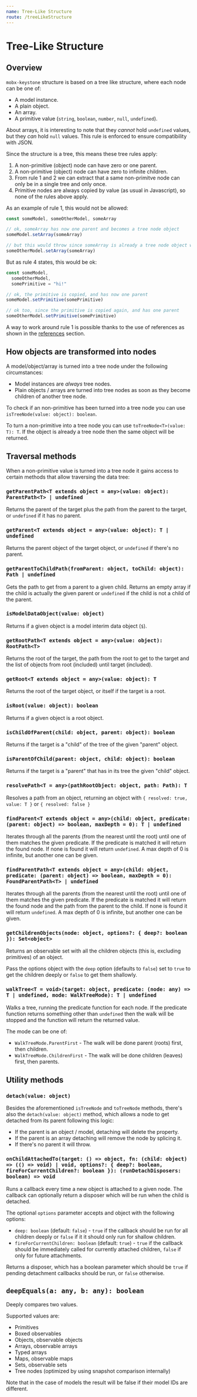 ```yaml
---
name: Tree-Like Structure
route: /treeLikeStructure
---
```



<FixStyle />

# Tree-Like Structure

## Overview

`mobx-keystone` structure is based on a tree like structure, where each node can be one of:

- A model instance.
- A plain object.
- An array.
- A primitive value (`string`, `boolean`, `number`, `null`, `undefined`).

About arrays, it is interesting to note that they _cannot_ hold `undefined` values, but they _can_ hold `null` values. This rule is enforced to ensure compatibility with JSON.

Since the structure is a tree, this means these tree rules apply:

1. A non-primitive (object) node can have zero or one parent.
2. A non-primitive (object) node can have zero to infinite children.
3. From rule 1 and 2 we can extract that a same non-primitve node can only be in a single tree and only once.
4. Primitive nodes are always copied by value (as usual in Javascript), so none of the rules above apply.

As an example of rule 1, this would not be allowed:

```ts
const someModel, someOtherModel, someArray

// ok, someArray has now one parent and becomes a tree node object
someModel.setArray(someArray)

// but this would throw since someArray is already a tree node object which already has one parent
someOtherModel.setArray(someArray)
```

But as rule 4 states, this would be ok:

```ts
const someModel,
  someOtherModel,
  somePrimitive = "hi!"

// ok, the primitive is copied, and has now one parent
someModel.setPrimitive(somePrimitive)

// ok too, since the primitive is copied again, and has one parent
someOtherModel.setPrimitive(somePrimitive)
```

A way to work around rule 1 is possible thanks to the use of references as shown in the [references](./references) section.

## How objects are transformed into nodes

A model/object/array is turned into a tree node under the following circumstances:

- Model instances are _always_ tree nodes.
- Plain objects / arrays are turned into tree nodes as soon as they become children of another tree node.

To check if an non-primitive has been turned into a tree node you can use `isTreeNode(value: object): boolean`.

To turn a non-primitive into a tree node you can use `toTreeNode<T>(value: T): T`. If the object is already a tree node then the same object will be returned.

## Traversal methods

When a non-primitive value is turned into a tree node it gains access to certain methods that allow traversing the data tree:

### `getParentPath<T extends object = any>(value: object): ParentPath<T> | undefined`

Returns the parent of the target plus the path from the parent to the target, or `undefined` if it has no parent.

### `getParent<T extends object = any>(value: object): T | undefined`

Returns the parent object of the target object, or `undefined` if there's no parent.

### `getParentToChildPath(fromParent: object, toChild: object): Path | undefined`

Gets the path to get from a parent to a given child.
Returns an empty array if the child is actually the given parent or `undefined` if the child is not a child of the parent.

### `isModelDataObject(value: object)`

Returns if a given object is a model interim data object (`$`).

### `getRootPath<T extends object = any>(value: object): RootPath<T>`

Returns the root of the target, the path from the root to get to the target and the list of objects from root (included) until target (included).

### `getRoot<T extends object = any>(value: object): T`

Returns the root of the target object, or itself if the target is a root.

### `isRoot(value: object): boolean`

Returns if a given object is a root object.

### `isChildOfParent(child: object, parent: object): boolean`

Returns if the target is a "child" of the tree of the given "parent" object.

### `isParentOfChild(parent: object, child: object): boolean`

Returns if the target is a "parent" that has in its tree the given "child" object.

### `resolvePath<T = any>(pathRootObject: object, path: Path): T`

Resolves a path from an object, returning an object with `{ resolved: true, value: T }` or `{ resolved: false }`

### `findParent<T extends object = any>(child: object, predicate: (parent: object) => boolean, maxDepth = 0): T | undefined`

Iterates through all the parents (from the nearest until the root) until one of them matches the given predicate.
If the predicate is matched it will return the found node.
If none is found it will return `undefined`.
A max depth of 0 is infinite, but another one can be given.

### `findParentPath<T extends object = any>(child: object, predicate: (parent: object) => boolean, maxDepth = 0): FoundParentPath<T> | undefined`

Iterates through all the parents (from the nearest until the root) until one of them matches the given predicate.
If the predicate is matched it will return the found node and the path from the parent to the child.
If none is found it will return `undefined`.
A max depth of 0 is infinite, but another one can be given.

### `getChildrenObjects(node: object, options?: { deep?: boolean }): Set<object>`

Returns an observable set with all the children objects (this is, excluding primitives) of an object.

Pass the options object with the `deep` option (defaults to `false`) set to `true` to get the children deeply or `false` to get them shallowly.

### `walkTree<T = void>(target: object, predicate: (node: any) => T | undefined, mode: WalkTreeMode): T | undefined`

Walks a tree, running the predicate function for each node.
If the predicate function returns something other than `undefined` then the walk will be stopped and the function will return the returned value.

The mode can be one of:

- `WalkTreeMode.ParentFirst` - The walk will be done parent (roots) first, then children.
- `WalkTreeMode.ChildrenFirst` - The walk will be done children (leaves) first, then parents.

## Utility methods

### `detach(value: object)`

Besides the aforementioned `isTreeNode` and `toTreeNode` methods, there's also the `detach(value: object)` method, which allows a node to get detached from its parent following this logic:

- If the parent is an object / model, detaching will delete the property.
- If the parent is an array detaching will remove the node by splicing it.
- If there's no parent it will throw.

### `onChildAttachedTo(target: () => object, fn: (child: object) => (() => void) | void, options?: { deep?: boolean, fireForCurrentChildren?: boolean }): (runDetachDisposers: boolean) => void`

Runs a callback every time a new object is attached to a given node.
The callback can optionally return a disposer which will be run when the child is detached.

The optional `options` parameter accepts and object with the following options:

- `deep: boolean` (default: `false`) - `true` if the callback should be run for all children deeply or `false` if it it should only run for shallow children.
- `fireForCurrentChildren: boolean` (default: `true`) - `true` if the callback should be immediately called for currently attached children, `false` if only for future attachments.

Returns a disposer, which has a boolean parameter which should be `true` if pending detachment callbacks should be run, or `false` otherwise.

## `deepEquals(a: any, b: any): boolean`

Deeply compares two values.

Supported values are:

- Primitives
- Boxed observables
- Objects, observable objects
- Arrays, observable arrays
- Typed arrays
- Maps, observable maps
- Sets, observable sets
- Tree nodes (optimized by using snapshot comparison internally)

Note that in the case of models the result will be false if their model IDs are different.
